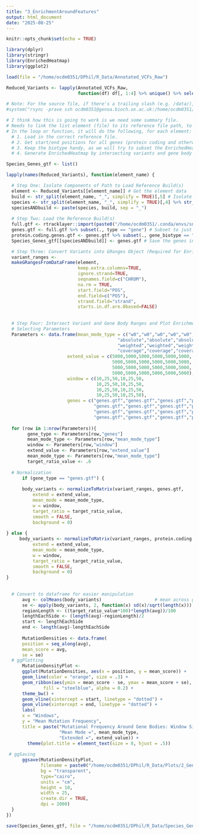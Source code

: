 ```yaml
---
title: "3_EnrichmentAroundFeatures"
output: html_document
date: "2025-08-25"
---
```


```r
knitr::opts_chunk$set(echo = TRUE)
```

```r
library(dplyr)
library(stringr)
library(EnrichedHeatmap)
library(ggplot2)
```

```r
load(file = "/home/ocdm0351/DPhil/R_Data/Annotated_VCFs_Raw")
```

```r
Reduced_Variants <- lapply(Annotated_VCFs_Raw, 
                           function(df) df[, 1:4] %>% unique() %>% select(-c("REF","ALT")))
```

```r
# Note: For the source file, if there's a trailing slash (e.g. /data/), it'll download the files. If not (data/) it'll transfer the entire directory. 
#system("rsync -prave ssh ocdm0351@genoa.bioch.ox.ac.uk:/home/ocdm0351/.conda/envs/snpEff/share/snpeff-5.2-1/data /home/dpdp/DPhil/R_Data/")
```

```r
# I think how this is going to work is we need some summary file. 
# Needs to link the list element (file) to its reference file path, to first load it in. 
# In the loop or function, it will do the following, for each element:
  # 1. Load in the correct reference file. 
  # 2. Get start/end positions for all genes (protein coding and otherwise) and make into GRanges.
  # 3. Keep the biotype handy, as we will try to subset the EnrichedHeatmap to show them independently. 
  # 4. Generate EnrichedHeatmap by intersecting variants and gene body coordinates and save into folder.

Species_Genes_gtf <- list()

lapply(names(Reduced_Variants), function(element_name) {

  # Step One: Isolate Components of Path to Load Reference Build(s)
  element <- Reduced_Variants[[element_name]] # Get the element data
  build <- str_split(element_name, "_", simplify = TRUE)[,5] # Isolate just the build (is a sub-directory in species folder)
  species <- str_split(element_name, "_", simplify = TRUE)[,4] %>% str_replace(., "^(.)(.*)$", "\\1_\\2")
  speciesANDbuild <- paste(species, build, sep = "_") 
  
  # Step Two: Load the Reference Build(s)
  full.gtf <- rtracklayer::import(paste0("/home/ocdm0351/.conda/envs/snpEff/share/snpeff-5.2-1/data/", species, "/", build, "/", "genes.gtf"))
  genes.gtf <- full.gtf %>% subset(., type == "gene") # Subset to just genes (contains the ranges)
  protein.coding.genes.gtf <- genes.gtf %>% subset(., gene_biotype == "protein_coding") # Subset to just genes (contains the ranges)
  Species_Genes_gtf[[speciesANDbuild]] <- genes.gtf # Save the genes into a list for future reference

  # Step Three: Convert Variants into GRanges Object (Required for EnrichedHeatmap)
  variant_ranges <-
  makeGRangesFromDataFrame(element,
                           keep.extra.columns=TRUE,
                           ignore.strand=TRUE,
                           seqnames.field=c("CHROM"),
                           na.rm = TRUE,
                           start.field="POS",
                           end.field=c("POS"),
                           strand.field="strand",
                           starts.in.df.are.0based=FALSE)
  
  
  # Step Four: Intersect Variant and Gene Body Ranges and Plot Enrichment Using EnrichedHeatmap
  # Selecting Parameters
  Parameters <- data.frame(mean_mode_type = c("w0","w0","w0","w0","w0","w0",
                                          "absolute","absolute","absolute","absolute","absolute","absolute",
                                          "weighted","weighted","weighted","weighted","weighted","weighted",
                                          "coverage","coverage","coverage","coverage","coverage","coverage"),
                       extend_value = c(5000,5000,5000,5000,5000,5000,
                                        5000,5000,5000,5000,5000,5000,
                                        5000,5000,5000,5000,5000,5000,
                                        5000,5000,5000,5000,5000,5000),
                       window = c(10,25,50,10,25,50,
                                  10,25,50,10,25,50,
                                  10,25,50,10,25,50,
                                  10,25,50,10,25,50),
                       genes = c("genes.gtf","genes.gtf","genes.gtf","protein.coding.genes.gtf","protein.coding.genes.gtf","protein.coding.genes.gtf",
                                 "genes.gtf","genes.gtf","genes.gtf","protein.coding.genes.gtf","protein.coding.genes.gtf","protein.coding.genes.gtf",
                                 "genes.gtf","genes.gtf","genes.gtf","protein.coding.genes.gtf","protein.coding.genes.gtf","protein.coding.genes.gtf",
                                 "genes.gtf","genes.gtf","genes.gtf","protein.coding.genes.gtf","protein.coding.genes.gtf","protein.coding.genes.gtf"))
  
  for (row in 1:nrow(Parameters)){
        gene_type <- Parameters[row,"genes"]
        mean_mode_type <- Parameters[row,"mean_mode_type"]
        window <- Parameters[row,"window"]
        extend_value <- Parameters[row,"extend_value"]
        mean_mode_type <- Parameters[row,"mean_mode_type"]
        target_ratio_value <- .6
        
  # Normalization
      if (gene_type == "genes.gtf") {
        
      body_variants <- normalizeToMatrix(variant_ranges, genes.gtf, 
          extend = extend_value, 
          mean_mode = mean_mode_type, 
          w = window, 
          target_ratio = target_ratio_value, 
          smooth = FALSE, 
          background = 0)
      
} else {
     body_variants <- normalizeToMatrix(variant_ranges, protein.coding.genes.gtf, 
          extend = extend_value, 
          mean_mode = mean_mode_type, 
          w = window, 
          target_ratio = target_ratio_value, 
          smooth = FALSE, 
          background = 0)
}
    
      
  # Convert to dataframe for easier manipulation
      avg <- colMeans(body_variants)                    # mean across genes
      se <- apply(body_variants, 2, function(x) sd(x)/sqrt(length(x)))  # standard error
      regionLength <- ((target_ratio_value*100)*length(avg))/100
      lengthEachSide <- (length(avg)-regionLength)/2
      start <- lengthEachSide
      end <- length(avg)-lengthEachSide
      
      MutationDensities <- data.frame(
      position = seq_along(avg),
      mean_score = avg,
      se = se)
  # ggPlotting
      MutationDensityPlot <-
      ggplot(MutationDensities, aes(x = position, y = mean_score)) +
      geom_line(color = "orange", size = .3) +
      geom_ribbon(aes(ymin = mean_score - se, ymax = mean_score + se),
              fill = "steelblue", alpha = 0.2) +
      theme_bw() +
      geom_vline(xintercept = start, linetype = "dotted") +
      geom_vline(xintercept = end, linetype = "dotted") +
      labs(
      x = "Windows",
      y = "Mean Mutation Frequency",
      title = paste("Mutational Frequency Around Gene Bodies: Window Size =", window, 
                    "Mean Mode =", mean_mode_type,
                    "Extended =", extend_value)) +
        theme(plot.title = element_text(size = 8, hjust = .5))
      
 # ggSaving
      ggsave(MutationDensityPlot,
             filename = paste0("/home/ocdm0351/DPhil/R_Data/Plots/2_GeneBody_Plots/", gene_type, "/", mean_mode_type, "/GeneBodyOnly_", element_name, "_", window, "_Peaks.png"),
             bg = "transparent",
             type="cairo",
             units = "cm",
             height = 10,
             width = 25,
             create.dir = TRUE,
             dpi = 2000)
  }
})
```

```r
save(Species_Genes_gtf, file = "/home/ocdm0351/DPhil/R_Data/Species_Genes_gtf")
```
